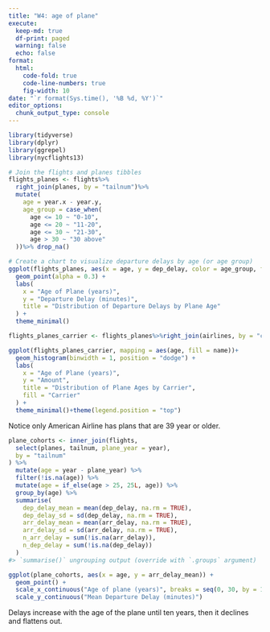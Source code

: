 ```yaml
---
title: "W4: age of plane"
execute:
  keep-md: true
  df-print: paged
  warning: false
  echo: false
format:
  html:
    code-fold: true
    code-line-numbers: true
    fig-width: 10
date: "`r format(Sys.time(), '%B %d, %Y')`"
editor_options: 
  chunk_output_type: console
---
```


```r
library(tidyverse)
library(dplyr)
library(ggrepel)
library(nycflights13)
```

```r
# Join the flights and planes tibbles
flights_planes <- flights%>%
  right_join(planes, by = "tailnum")%>%
  mutate(
    age = year.x - year.y,
    age_group = case_when(
      age <= 10 ~ "0-10",
      age <= 20 ~ "11-20",
      age <= 30 ~ "21-30",
      age > 30 ~ "30 above"
  ))%>% drop_na()
```

```r
# Create a chart to visualize departure delays by age (or age group)
ggplot(flights_planes, aes(x = age, y = dep_delay, color = age_group, fill = age_group)) +
  geom_point(alpha = 0.3) +
  labs(
    x = "Age of Plane (years)",
    y = "Departure Delay (minutes)",
    title = "Distribution of Departure Delays by Plane Age"
  ) +
  theme_minimal()
```

```r
flights_planes_carrier <- flights_planes%>%right_join(airlines, by = "carrier")
```

```r
ggplot(flights_planes_carrier, mapping = aes(age, fill = name))+
  geom_histogram(binwidth = 1, position = "dodge") +
  labs(
    x = "Age of Plane (years)",
    y = "Amount",
    title = "Distribution of Plane Ages by Carrier",
    fill = "Carrier"
  ) +
  theme_minimal()+theme(legend.position = "top")
```

Notice only American Airline has plans that are 39 year or older.

```r
plane_cohorts <- inner_join(flights,
  select(planes, tailnum, plane_year = year),
  by = "tailnum"
) %>%
  mutate(age = year - plane_year) %>%
  filter(!is.na(age)) %>%
  mutate(age = if_else(age > 25, 25L, age)) %>%
  group_by(age) %>%
  summarise(
    dep_delay_mean = mean(dep_delay, na.rm = TRUE),
    dep_delay_sd = sd(dep_delay, na.rm = TRUE),
    arr_delay_mean = mean(arr_delay, na.rm = TRUE),
    arr_delay_sd = sd(arr_delay, na.rm = TRUE),
    n_arr_delay = sum(!is.na(arr_delay)),
    n_dep_delay = sum(!is.na(dep_delay))
  )
#> `summarise()` ungrouping output (override with `.groups` argument)
```

```r
ggplot(plane_cohorts, aes(x = age, y = arr_delay_mean)) +
  geom_point() +
  scale_x_continuous("Age of plane (years)", breaks = seq(0, 30, by = 10)) +
  scale_y_continuous("Mean Departure Delay (minutes)")
```

Delays increase with the age of the plane until ten years, then it declines and flattens out.

